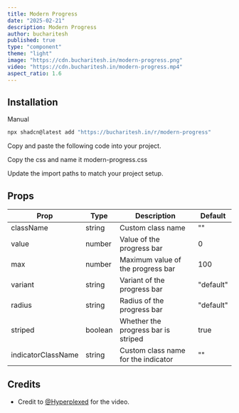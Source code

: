 ```yaml
---
title: Modern Progress
date: "2025-02-21"
description: Modern Progress
author: bucharitesh
published: true
type: "component"
theme: "light"
image: "https://cdn.bucharitesh.in/modern-progress.png"
video: "https://cdn.bucharitesh.in/modern-progress.mp4"
aspect_ratio: 1.6
---
```


<ComponentPreview name="modern-progress-demo" openInV0Url />

## Installation

<CodeTabs className="gap-0">

<TabsList>
  <TabsTriggerShadcnCLI />
  <TabsTrigger value="manual">Manual</TabsTrigger>
</TabsList>

<TabsContent value="cli" className="[&>figure]:mb-0">

```bash
npx shadcn@latest add "https://bucharitesh.in/r/modern-progress"
```

</TabsContent>

<TabsContent value="manual">

<Steps>

<Step>Copy and paste the following code into your project.</Step>

<ComponentSource name="modern-progress" />

<Step>Copy the css and name it modern-progress.css</Step>

<ComponentCSS name="modern-progress" />

<Step>Update the import paths to match your project setup.</Step>

</Steps>

</TabsContent>

</CodeTabs>

## Props

| Prop                        | Type            | Description                                      | Default                        |
| --------------------------- | --------------- | ------------------------------------------------ | -----------------------------  |
| className                   | string          | Custom class name                                | ""                             |
| value                       | number          | Value of the progress bar                        | 0                              |
| max                         | number          | Maximum value of the progress bar                | 100                            |
| variant                     | string          | Variant of the progress bar                      | "default"                      |
| radius                      | string          | Radius of the progress bar                       | "default"                      |
| striped                     | boolean         | Whether the progress bar is striped              | true                           |
| indicatorClassName          | string          | Custom class name for the indicator              | ""                             |

## Credits

- Credit to [@Hyperplexed](https://hyperplexed.io) for the video.
